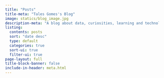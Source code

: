 ```yaml
---
title: "Posts"
title-meta: "Tales Gomes's Blog"
image: statics/blog_image.jpg
description-meta: "A blog about data, curiosities, learning and technology."
listing:
  contents: posts
  sort: "date desc"
  type: default
  categories: true
  sort-ui: true
  filter-ui: true
page-layout: full
title-block-banner: false
include-in-header: meta.html 
---
```



